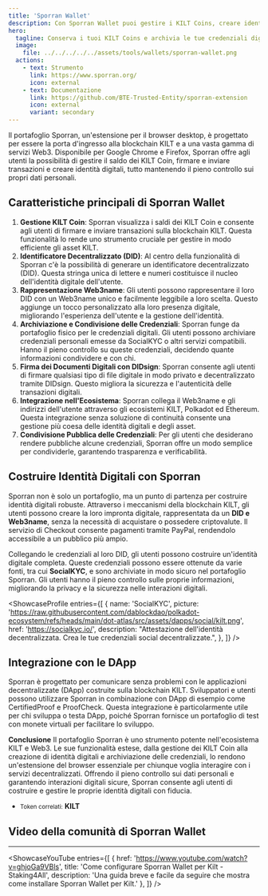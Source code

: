```yaml
---
title: 'Sporran Wallet'
description: Con Sporran Wallet puoi gestire i KILT Coins, creare identità digitali e firmare documenti in modo sicuro con questa estensione per il browser
hero:
  tagline: Conserva i tuoi KILT Coins e archivia le tue credenziali digitali.
  image: 
    file: ../../../../../assets/tools/wallets/sporran-wallet.png
  actions:
    - text: Strumento
      link: https://www.sporran.org/
      icon: external
    - text: Documentazione
      link: https://github.com/BTE-Trusted-Entity/sporran-extension
      icon: external
      variant: secondary
---
```



Il portafoglio Sporran, un'estensione per il browser desktop, è progettato per essere la porta d'ingresso alla blockchain KILT e a una vasta gamma di servizi Web3.
Disponibile per Google Chrome e Firefox, Sporran offre agli utenti la possibilità di gestire il saldo dei KILT Coin, firmare e inviare transazioni e creare identità digitali, tutto mantenendo il pieno controllo sui propri dati personali.

## Caratteristiche principali di Sporran Wallet
1. **Gestione KILT Coin**: Sporran visualizza i saldi dei KILT Coin e consente agli utenti di firmare e inviare transazioni sulla blockchain KILT. Questa funzionalità lo rende uno strumento cruciale per gestire in modo efficiente gli asset KILT.
2. **Identificatore Decentralizzato (DID)**: Al centro della funzionalità di Sporran c'è la possibilità di generare un identificatore decentralizzato (DID). Questa stringa unica di lettere e numeri costituisce il nucleo dell'identità digitale dell'utente.
3. **Rappresentazione Web3name**: Gli utenti possono rappresentare il loro DID con un Web3name unico e facilmente leggibile a loro scelta. Questo aggiunge un tocco personalizzato alla loro presenza digitale, migliorando l'esperienza dell'utente e la gestione dell'identità.
4. **Archiviazione e Condivisione delle Credenziali**: Sporran funge da portafoglio fisico per le credenziali digitali. Gli utenti possono archiviare credenziali personali emesse da SocialKYC o altri servizi compatibili. Hanno il pieno controllo su queste credenziali, decidendo quante informazioni condividere e con chi.
5. **Firma dei Documenti Digitali con DIDsign**: Sporran consente agli utenti di firmare qualsiasi tipo di file digitale in modo privato e decentralizzato tramite DIDsign. Questo migliora la sicurezza e l'autenticità delle transazioni digitali.
6. **Integrazione nell'Ecosistema**: Sporran collega il Web3name e gli indirizzi dell'utente attraverso gli ecosistemi KILT, Polkadot ed Ethereum. Questa integrazione senza soluzione di continuità consente una gestione più coesa delle identità digitali e degli asset.
7. **Condivisione Pubblica delle Credenziali**: Per gli utenti che desiderano rendere pubbliche alcune credenziali, Sporran offre un modo semplice per condividerle, garantendo trasparenza e verificabilità.

## Costruire Identità Digitali con Sporran
Sporran non è solo un portafoglio, ma un punto di partenza per costruire identità digitali robuste.
Attraverso i meccanismi della blockchain KILT, gli utenti possono creare la loro impronta digitale, rappresentata da un **DID e Web3name**, senza la necessità di acquistare o possedere criptovalute.
Il servizio di Checkout consente pagamenti tramite PayPal, rendendolo accessibile a un pubblico più ampio.

Collegando le credenziali al loro DID, gli utenti possono costruire un'identità digitale completa.
Queste credenziali possono essere ottenute da varie fonti, tra cui **SocialKYC**, e sono archiviate in modo sicuro nel portafoglio Sporran.
Gli utenti hanno il pieno controllo sulle proprie informazioni, migliorando la privacy e la sicurezza nelle interazioni digitali.

<ShowcaseProfile
  entries={[
    {
      name: 'SocialKYC',
      picture: 'https://raw.githubusercontent.com/dablockdao/polkadot-ecosystem/refs/heads/main/dot-atlas/src/assets/dapps/social/kilt.png',
      href: 'https://socialkyc.io/',
      description:
        "Attestazione dell'identità decentralizzata. Crea le tue credenziali social decentralizzate.",
    },
  ]}
/>

## Integrazione con le DApp
Sporran è progettato per comunicare senza problemi con le applicazioni decentralizzate (DApp) costruite sulla blockchain KILT.
Sviluppatori e utenti possono utilizzare Sporran in combinazione con DApp di esempio come CertifiedProof e ProofCheck.
Questa integrazione è particolarmente utile per chi sviluppa o testa DApp, poiché Sporran fornisce un portafoglio di test con monete virtuali per facilitare lo sviluppo.

**Conclusione**
Il portafoglio Sporran è uno strumento potente nell'ecosistema KILT e Web3. Le sue funzionalità estese, dalla gestione dei KILT Coin alla creazione di identità digitali e archiviazione delle credenziali, lo rendono un'estensione del browser essenziale per chiunque voglia interagire con i servizi decentralizzati. Offrendo il pieno controllo sui dati personali e garantendo interazioni digitali sicure, Sporran consente agli utenti di costruire e gestire le proprie identità digitali con fiducia.
- <small>Token correlati:</small> **KILT**

## Video della comunità di Sporran Wallet
------------
<ShowcaseYouTube
  entries={[
        {
      href: 'https://www.youtube.com/watch?v=ghjoGa9VBls',
      title: 'Come configurare Sporran Wallet per Kilt - Staking4All',
      description: 'Una guida breve e facile da seguire che mostra come installare Sporran Wallet per Kilt.'
    },
  ]} />

